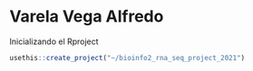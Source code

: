 # Varela Vega Alfredo 

Inicializando el Rproject 

```r
usethis::create_project("~/bioinfo2_rna_seq_project_2021")
```

